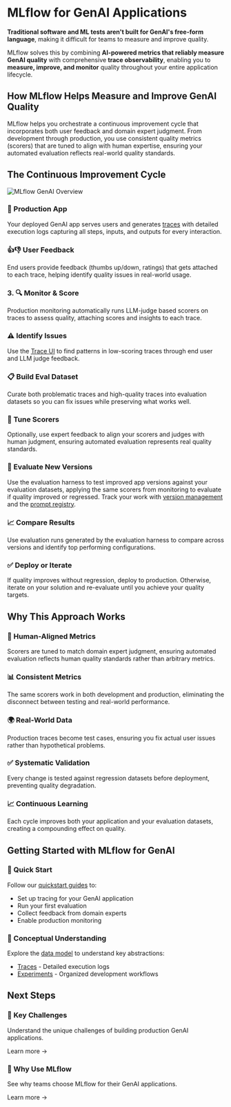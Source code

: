 # MLflow for GenAI Applications


**Traditional software and ML tests aren't built for GenAI's free-form language**, making it difficult for teams to measure and improve quality.

MLflow solves this by combining **AI-powered metrics that reliably measure GenAI quality** with comprehensive **trace observability**, enabling you to **measure, improve, and monitor** quality throughout your entire application lifecycle.

## How MLflow Helps Measure and Improve GenAI Quality

MLflow helps you orchestrate a continuous improvement cycle that incorporates both user feedback and domain expert judgment. From development through production, you use consistent quality metrics (scorers) that are tuned to align with human expertise, ensuring your automated evaluation reflects real-world quality standards.

## The Continuous Improvement Cycle

![MLflow GenAI Overview](/images/overview/overview-mlflow.png)

### 🚀 Production App

Your deployed GenAI app serves users and generates [traces](/genai/tracing) with detailed execution logs capturing all steps, inputs, and outputs for every interaction.

### 👍👎 User Feedback

End users provide feedback (thumbs up/down, ratings) that gets attached to each trace, helping identify quality issues in real-world usage.

### 3. 🔍 Monitor & Score

Production monitoring automatically runs LLM-judge based scorers on traces to assess quality, attaching scores and insights to each trace.

### ⚠️ Identify Issues

Use the [Trace UI](/genai/tracing/observe-with-traces/ui) to find patterns in low-scoring traces through end user and LLM judge feedback.

### 📋 Build Eval Dataset

Curate both problematic traces and high-quality traces into evaluation datasets so you can fix issues while preserving what works well.

### 🎯 Tune Scorers

Optionally, use expert feedback to align your scorers and judges with human judgment, ensuring automated evaluation represents real quality standards.

### 🧪 Evaluate New Versions

Use the evaluation harness to test improved app versions against your evaluation datasets, applying the same scorers from monitoring to evaluate if quality improved or regressed. Track your work with [version management](/genai/prompt-version-mgmt/version-tracking) and the [prompt registry](/genai/prompt-version-mgmt/prompt-registry).

### 📈 Compare Results

Use evaluation runs generated by the evaluation harness to compare across versions and identify top performing configurations.

### ✅ Deploy or Iterate

If quality improves without regression, deploy to production. Otherwise, iterate on your solution and re-evaluate until you achieve your quality targets.

## Why This Approach Works

### 🎯 Human-Aligned Metrics

Scorers are tuned to match domain expert judgment, ensuring automated evaluation reflects human quality standards rather than arbitrary metrics.

### 📊 Consistent Metrics

The same scorers work in both development and production, eliminating the disconnect between testing and real-world performance.

### 🌍 Real-World Data

Production traces become test cases, ensuring you fix actual user issues rather than hypothetical problems.

### ✅ Systematic Validation

Every change is tested against regression datasets before deployment, preventing quality degradation.

### 📈 Continuous Learning

Each cycle improves both your application and your evaluation datasets, creating a compounding effect on quality.

## Getting Started with MLflow for GenAI

### 🚀 Quick Start

Follow our [quickstart guides](/genai/getting-started) to:

- Set up tracing for your GenAI application
- Run your first evaluation
- Collect feedback from domain experts
- Enable production monitoring

### 🧠 Conceptual Understanding

Explore the [data model](/genai/data-model) to understand key abstractions:

- [Traces](/genai/data-model/traces) - Detailed execution logs
- [Experiments](/genai/data-model/experiments) - Organized development workflows

## Next Steps

<div style={{
  display: 'grid',
  gridTemplateColumns: 'repeat(auto-fit, minmax(300px, 1fr))',
  gap: '20px',
  marginTop: '32px'
}}>
  <div style={{
    padding: '24px',
    backgroundColor: '#f8f9fa',
    borderRadius: '8px',
    borderLeft: '4px solid #0066cc'
  }}>
    <h3 style={{marginTop: 0}}>🔑 Key Challenges</h3>
    <p>Understand the unique challenges of building production GenAI applications.</p>
    <Link to="/genai/overview/key-challenges">Learn more →</Link>
  </div>
  <div style={{
    padding: '24px',
    backgroundColor: '#f8f9fa',
    borderRadius: '8px',
    borderLeft: '4px solid #7b1fa2'
  }}>
    <h3 style={{marginTop: 0}}>🎯 Why Use MLflow</h3>
    <p>See why teams choose MLflow for their GenAI applications.</p>
    <Link to="/genai/overview/why-mlflow">Learn more →</Link>
  </div>
</div>
